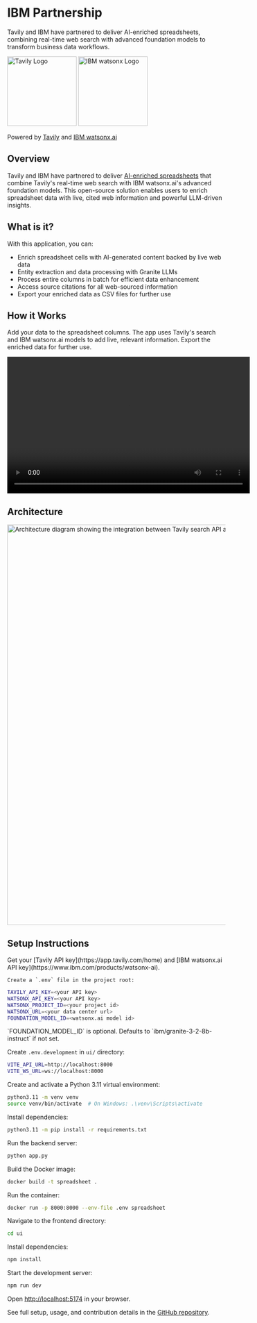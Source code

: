 # IBM Partnership

Tavily and IBM have partnered to deliver AI-enriched spreadsheets, combining real-time web search with advanced foundation models to transform business data workflows.

<Columns cols={2}>
  <Image 
    src="https://mintcdn.com/tavilyai/tgJqPSjqNVSkMFTO/images/logo_circle.png?fit=max&auto=format&n=tgJqPSjqNVSkMFTO&q=85&s=d818735b0cfebd7617f00a2ba9fa97ff" 
    alt="Tavily Logo" 
    width="160"
    height="160"
    style="margin: 0 auto;"
  />
  <Image 
    src="https://mintcdn.com/tavilyai/tgJqPSjqNVSkMFTO/images/watsonx_circle.svg?fit=max&auto=format&n=tgJqPSjqNVSkMFTO&q=85&s=7e36765e09c53fd6fe7497ea6cc03d22" 
    alt="IBM watsonx Logo" 
    width="160"
    height="160"
    style="margin: 0 auto;"
  />
</Columns>

Powered by [Tavily](https://tavily.com) and [IBM watsonx.ai](https://www.ibm.com/products/watsonx-ai)

## Overview

Tavily and IBM have partnered to deliver [AI-enriched spreadsheets](https://github.com/tavily-ai/watsonx-tavily-spreadsheets) that combine Tavily's real-time web search with IBM watsonx.ai's advanced foundation models. This open-source solution enables users to enrich spreadsheet data with live, cited web information and powerful LLM-driven insights.

## What is it?

With this application, you can:

- Enrich spreadsheet cells with AI-generated content backed by live web data
- Entity extraction and data processing with Granite LLMs
- Process entire columns in batch for efficient data enhancement
- Access source citations for all web-sourced information
- Export your enriched data as CSV files for further use

## How it Works

<Steps>
  <Step title="Fill in spreadsheet columns" icon="table">
    Add your data to the spreadsheet columns.
  </Step>
  <Step title="Enrich your spreadsheet" icon="sparkles">
    The app uses Tavily's search and IBM watsonx.ai models to add live, relevant information.
  </Step>
  <Step title="Export as CSV" icon="download">
    Export the enriched data for further use.
  </Step>
</Steps>

<Video 
  src="https://www.youtube.com/embed/fv1TnJfTC0E" 
  title="Tavily and IBM watsonx.ai Spreadsheet Demo"
  width="560" 
  height="315"
/>

## Architecture

<Image 
  src="https://mintcdn.com/tavilyai/tgJqPSjqNVSkMFTO/images/spreadsheet.png?fit=max&auto=format&n=tgJqPSjqNVSkMFTO&q=85&s=9b15deaf4fe13bd422f49b1e7a6c07f7" 
  alt="Architecture diagram showing the integration between Tavily search API and IBM watsonx.ai for spreadsheet enrichment" 
  width="1029"
  height="923"
/>

## Setup Instructions

<ExpandableGroup>
  <Expandable title="API Keys & Environment Variables" default-open="true">
    Get your [Tavily API key](https://app.tavily.com/home) and [IBM watsonx.ai API key](https://www.ibm.com/products/watsonx-ai).

    Create a `.env` file in the project root:

```bash
TAVILY_API_KEY=<your API key>
WATSONX_API_KEY=<your API key>
WATSONX_PROJECT_ID=<your project id>
WATSONX_URL=<your data center url>
FOUNDATION_MODEL_ID=<watsonx.ai model id>
```

<Callout kind="info">
  `FOUNDATION_MODEL_ID` is optional. Defaults to `ibm/granite-3-2-8b-instruct` if not set.
</Callout>

Create `.env.development` in `ui/` directory:

```bash
VITE_API_URL=http://localhost:8000
VITE_WS_URL=ws://localhost:8000
```
  </Expandable>

  <Expandable title="Backend Setup (Python)" default-open="false">
    Create and activate a Python 3.11 virtual environment:

```bash
python3.11 -m venv venv
source venv/bin/activate  # On Windows: .\venv\Scripts\activate
```

Install dependencies:

```bash
python3.11 -m pip install -r requirements.txt
```

Run the backend server:

```bash
python app.py
```
  </Expandable>

  <Expandable title="Backend Setup (Docker)" default-open="false">
    Build the Docker image:

```bash
docker build -t spreadsheet .
```

Run the container:

```bash
docker run -p 8000:8000 --env-file .env spreadsheet
```
  </Expandable>

  <Expandable title="Frontend Setup" default-open="false">
    Navigate to the frontend directory:

```bash
cd ui
```

Install dependencies:

```bash
npm install
```

Start the development server:

```bash
npm run dev
```

Open [http://localhost:5174](http://localhost:5174) in your browser.
  </Expandable>
</ExpandableGroup>

See full setup, usage, and contribution details in the [GitHub repository](https://github.com/tavily-ai/watsonx-tavily-spreadsheets).

